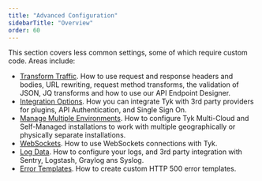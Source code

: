 ```yaml
---
title: "Advanced Configuration"
sidebarTitle: "Overview"
order: 60
---
```


This section covers less common settings, some of which require custom code. Areas include:

* [Transform Traffic](/advanced-configuration/transform-traffic). How to use request and response headers and bodies, URL rewriting, request method transforms, the validation of JSON, JQ transforms and how to use our API Endpoint Designer.
* [Integration Options](/advanced-configuration/integrate). How you can integrate Tyk with 3rd party providers for plugins, API Authentication, and Single Sign On.
* [Manage Multiple Environments](/advanced-configuration/manage-multiple-environments). How to configure Tyk Multi-Cloud and Self-Managed installations to work with multiple geographically or physically separate installations.
* [WebSockets](/advanced-configuration/websockets). How to use WebSockets connections with Tyk.
* [Log Data](/log-data). How to configure your logs, and 3rd party integration with Sentry, Logstash, Graylog ans Syslog.
* [Error Templates](/advanced-configuration/error-templates). How to create custom HTTP 500 error templates. 
